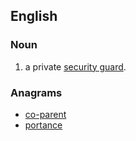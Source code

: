==English==

===Noun===
{{en-noun}}
# {{label|en|colloquial|derogatory}} a private [[security guard]].

===Anagrams===
* [[co-parent#English|co-parent]]
* [[portance#English|portance]]